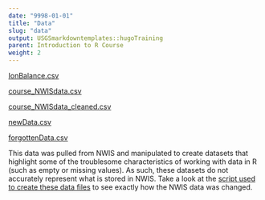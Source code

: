 ```yaml
---
date: "9998-01-01"
title: "Data"
slug: "data"
output: USGSmarkdowntemplates::hugoTraining
parent: Introduction to R Course
weight: 2
---
```


[IonBalance.csv](../data/IonBalance.csv)

[course_NWISdata.csv](../data/course_NWISdata.csv)

[course_NWISdata_cleaned.csv](../data/course_NWISdata_cleaned.csv)

[newData.csv](../data/newData.csv)

[forgottenData.csv](../data/forgottenData.csv)

This data was pulled from NWIS and manipulated to create datasets that highlight some of the troublesome characteristics of working with data in R (such as empty or missing values). As such, these datasets do not accurately represent what is stored in NWIS. Take a look at the [script used to create these data files](../data/create_df.R) to see exactly how the NWIS data was changed.
